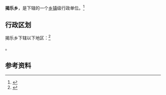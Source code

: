 {{中国乡级行政区|35/08/25/200/000}}

'''揭乐乡'''，是{{PRC admin/fullname|35/08/25/200/000|3}}下辖的一个[[乡镇|乡镇]]级行政单位。<ref>{{PRC admin/ref sgc|{{PRC admin/parent|35/08/25/200/000}}}}</ref>

== 行政区划 ==

揭乐乡下辖以下地区：<ref>{{PRC admin/ref sgc|35/08/25/200/000}}</ref>

{{PRC admin/children|35/08/25/200/000}}。

== 参考资料 ==

{{reflist}}

{{行政区划小作品}}
{{PRC admin/navcat|35/08/25/200/000}}